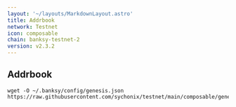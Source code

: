 ```yaml
---
layout: '~/layouts/MarkdownLayout.astro'
title: Addrbook
network: Testnet
icon: composable
chain: banksy-testnet-2
version: v2.3.2
---
```

## Addrbook

```
wget -O ~/.banksy/config/genesis.json https://raw.githubusercontent.com/sychonix/testnet/main/composable/genesis.json
```
